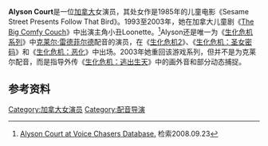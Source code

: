 {{blpsources|time=2018-07-11T20:59:37+00:00}}
'''Alyson Court'''是一位[[加拿大|加拿大]]女演员，其处女作是1985年的儿童电影《Sesame Street Presents Follow That Bird》。1993至2003年，她在加拿大儿童剧《[[The_Big_Comfy_Couch|The Big Comfy Couch]]》中出演主角小丑Loonette。<ref name="Data">[http://voicechasers.com/database/showactor.php?actorid=3691 Alyson Court at Voice Chasers Database.] {{Wayback|url=http://voicechasers.com/database/showactor.php?actorid=3691 |date=20160910185511 }} 检索2008.09.23</ref>Alyson还是唯一为《[[生化危机系列|生化危机系列]]》中[[克莱尔·雷德菲尔德|克莱尔·雷德菲尔德]]配音的演员，在《[[生化危机2|生化危机2]]》、《[[生化危机：圣女密码|生化危机：圣女密码]]》和《[[生化危机：恶化|生化危机：恶化]]》中出场。2003年她重回该游戏系列，但并不是为克莱尔配音，而是指导外传《[[生化危机：逃出生天|生化危机：逃出生天]]》中的画外音和部分动态捕捉。

==参考资料==
{{reflist}}

[[Category:加拿大女演员|Category:加拿大女演员]]
[[Category:配音导演|Category:配音导演]]